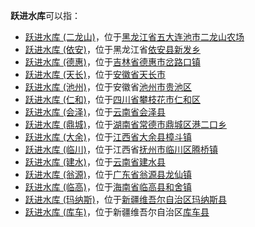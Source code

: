 '''跃进水库'''可以指：

* [[跃进水库_(二龙山)|跃进水库 (二龙山)]]，位于[[黑龙江省|黑龙江省]][[五大连池市|五大连池市]][[二龙山农场|二龙山农场]]
* [[跃进水库_(依安)|跃进水库 (依安)]]，位于黑龙江省[[依安县|依安县]][[新发乡|新发乡]]
* [[跃进水库_(德惠)|跃进水库 (德惠)]]，位于[[吉林省|吉林省]][[德惠市|德惠市]][[岔路口镇|岔路口镇]]
* [[跃进水库_(天长)|跃进水库 (天长)]]，位于[[安徽省|安徽省]][[天长市|天长市]]
* [[跃进水库_(池州)|跃进水库 (池州)]]，位于安徽省[[池州市|池州市]][[贵池区|贵池区]]
* [[跃进水库_(仁和)|跃进水库 (仁和)]]，位于[[四川省|四川省]][[攀枝花市|攀枝花市]][[仁和区|仁和区]]
* [[跃进水库_(会泽)|跃进水库 (会泽)]]，位于[[云南省|云南省]][[会泽县|会泽县]]
* [[跃进水库_(鼎城)|跃进水库 (鼎城)]]，位于[[湖南省|湖南省]][[常德市|常德市]][[鼎城区|鼎城区]][[港二口乡|港二口乡]]
* [[跃进水库_(大余)|跃进水库 (大余)]]，位于[[江西省|江西省]][[大余县|大余县]][[樟斗镇|樟斗镇]]
* [[跃进水库_(临川)|跃进水库 (临川)]]，位于江西省[[抚州市|抚州市]][[临川区|临川区]][[腾桥镇|腾桥镇]]
* [[跃进水库_(建水)|跃进水库 (建水)]]，位于[[云南省|云南省]][[建水县|建水县]]
* [[跃进水库_(翁源)|跃进水库 (翁源)]]，位于[[广东省|广东省]][[翁源县|翁源县]][[龙仙镇|龙仙镇]]
* [[跃进水库_(临高)|跃进水库 (临高)]]，位于[[海南省|海南省]][[临高县|临高县]][[和舍镇|和舍镇]]
* [[跃进水库_(玛纳斯)|跃进水库 (玛纳斯)]]，位于[[新疆维吾尔自治区|新疆维吾尔自治区]][[玛纳斯县|玛纳斯县]]
* [[跃进水库_(库车)|跃进水库 (库车)]]，位于新疆维吾尔自治区[[库车县|库车县]]

{{Disambig|cat=四字水庫消歧義}}
